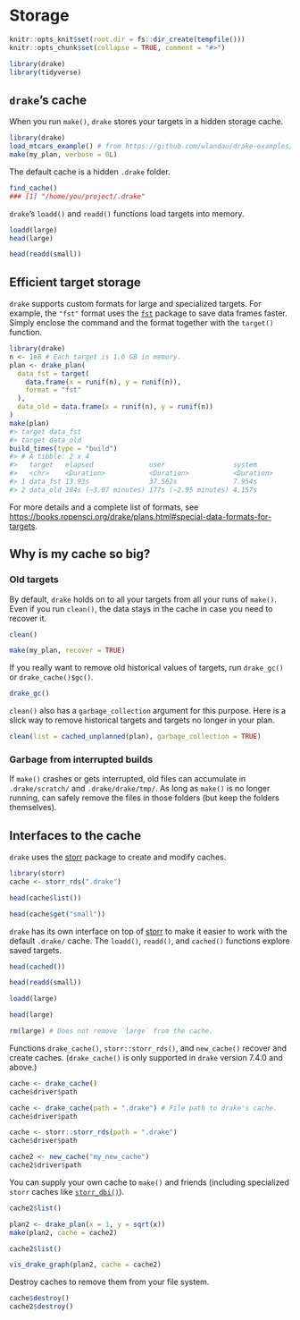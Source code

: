 # Storage {#storage}

```r
knitr::opts_knit$set(root.dir = fs::dir_create(tempfile()))
knitr::opts_chunk$set(collapse = TRUE, comment = "#>")
```

```r
library(drake)
library(tidyverse)
```

## `drake`'s cache

When you run `make()`, `drake` stores your targets in a hidden storage cache.

```r
library(drake)
load_mtcars_example() # from https://github.com/wlandau/drake-examples/tree/master/mtcars
make(my_plan, verbose = 0L)
```

The default cache is a hidden `.drake` folder. 

```r
find_cache()
### [1] "/home/you/project/.drake"
```

`drake`'s `loadd()` and `readd()` functions load targets into memory.

```r
loadd(large)
head(large)

head(readd(small))
```


## Efficient target storage

`drake` supports custom formats for large and specialized targets. For example, the `"fst"` format uses the [`fst`](https://github.com/fstpackage/fst) package to save data frames faster. Simply enclose the command and the format together with the `target()` function.

```r
library(drake)
n <- 1e8 # Each target is 1.6 GB in memory.
plan <- drake_plan(
  data_fst = target(
    data.frame(x = runif(n), y = runif(n)),
    format = "fst"
  ),
  data_old = data.frame(x = runif(n), y = runif(n))
)
make(plan)
#> target data_fst
#> target data_old
build_times(type = "build")
#> # A tibble: 2 x 4
#>   target   elapsed              user                 system    
#>   <chr>    <Duration>           <Duration>           <Duration>
#> 1 data_fst 13.93s               37.562s              7.954s    
#> 2 data_old 184s (~3.07 minutes) 177s (~2.95 minutes) 4.157s
```

For more details and a complete list of formats, see <https://books.ropensci.org/drake/plans.html#special-data-formats-for-targets>.


## Why is my cache so big?

### Old targets

By default, `drake` holds on to all your targets from all your runs of `make()`. Even if you run `clean()`, the data stays in the cache in case you need to recover it.

```r
clean()

make(my_plan, recover = TRUE)
```

If you really want to remove old historical values of targets, run `drake_gc()` or  `drake_cache()$gc()`.

```r
drake_gc()
```

`clean()` also has a `garbage_collection` argument for this purpose. Here is a slick way to remove historical targets and targets no longer in your plan.

```r
clean(list = cached_unplanned(plan), garbage_collection = TRUE)
```

### Garbage from interrupted builds

If `make()` crashes or gets interrupted, old files can accumulate in `.drake/scratch/` and `.drake/drake/tmp/`. As long as `make()` is no longer running, can safely remove the files in those folders (but keep the folders themselves).

## Interfaces to the cache

`drake` uses the [storr](https://github.com/richfitz/storr) package to create and modify caches.

```r
library(storr)
cache <- storr_rds(".drake")

head(cache$list())

head(cache$get("small"))
```

`drake` has its own interface on top of [storr](https://github.com/richfitz/storr) to make it easier to work with the default  `.drake/` cache. The `loadd()`, `readd()`, and `cached()` functions explore saved targets.

```r
head(cached())

head(readd(small))

loadd(large)

head(large)

rm(large) # Does not remove `large` from the cache.
```

Functions `drake_cache()`, `storr::storr_rds()`, and `new_cache()` recover and create caches. (`drake_cache()` is only supported in `drake` version 7.4.0 and above.)

```r
cache <- drake_cache()
cache$driver$path

cache <- drake_cache(path = ".drake") # File path to drake's cache.
cache$driver$path

cache <- storr::storr_rds(path = ".drake")
cache$driver$path

cache2 <- new_cache("my_new_cache")
cache2$driver$path
```

You can supply your own cache to `make()` and friends (including specialized `storr` caches like [`storr_dbi()`](http://richfitz.github.io/storr/reference/storr_dbi.html)).

```r
cache2$list()

plan2 <- drake_plan(x = 1, y = sqrt(x))
make(plan2, cache = cache2)

cache2$list()

vis_drake_graph(plan2, cache = cache2)
```

Destroy caches to remove them from your file system.

```r
cache$destroy()
cache2$destroy()
```

